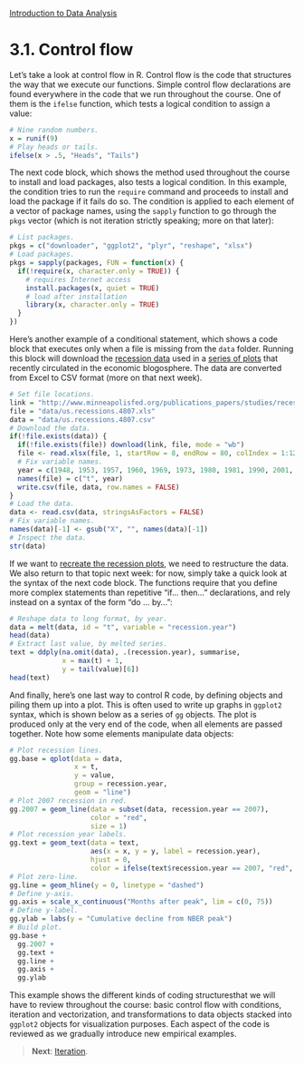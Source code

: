 <style>@import url(style.css);</style>
[Introduction to Data Analysis](index.html "Course index")

# 3.1. Control flow

Let's take a look at control flow in R. Control flow is the code that structures the way that we execute our functions. Simple control flow declarations are found everywhere in the code that we run throughout the course. One of them is the `ifelse` function, which tests a logical condition to assign a value:

```r
# Nine random numbers.
x = runif(9)
# Play heads or tails.
ifelse(x > .5, "Heads", "Tails")
```

The next code block, which shows the method used throughout the course to install and load packages, also tests a logical condition. In this example, the condition tries to run the `require` command and proceeds to install and load the package if it fails do so. The condition is applied to each element of a vector of package names, using the `sapply` function to go through the `pkgs` vector (which is not iteration strictly speaking; more on that later):

```r
# List packages.
pkgs = c("downloader", "ggplot2", "plyr", "reshape", "xlsx")
# Load packages.
pkgs = sapply(packages, FUN = function(x) {
  if(!require(x, character.only = TRUE)) {
    # requires Internet access
    install.packages(x, quiet = TRUE)
    # load after installation
    library(x, character.only = TRUE)
  }
})
```

Here's another example of a conditional statement, which shows a code block that executes only when a file is missing from the `data` folder. Running this block will download the [recession data][fed-data] used in a [series of plots][cr-plots] that recently circulated in the economic blogosphere. The data are converted from Excel to CSV format (more on that next week).

[fed-data]: http://www.minneapolisfed.org/publications_papers/studies/recession_perspective/
[cr-plots]: http://www.calculatedriskblog.com/2013/05/april-employment-report-165000-jobs-75.html

```r
# Set file locations.
link = "http://www.minneapolisfed.org/publications_papers/studies/recession_perspective/data/historical_recessions_recoveries_data_05_03_2013.xls"
file = "data/us.recessions.4807.xls"
data = "data/us.recessions.4807.csv"
# Download the data.
if(!file.exists(data)) {
  if(!file.exists(file)) download(link, file, mode = "wb")
  file <- read.xlsx(file, 1, startRow = 8, endRow = 80, colIndex = 1:12)
  # Fix variable names.
  year = c(1948, 1953, 1957, 1960, 1969, 1973, 1980, 1981, 1990, 2001, 2007)
  names(file) = c("t", year)
  write.csv(file, data, row.names = FALSE)
}
# Load the data.
data <- read.csv(data, stringsAsFactors = FALSE)
# Fix variable names.
names(data)[-1] <- gsub("X", "", names(data)[-1])
# Inspect the data.
str(data)
```

If we want to [recreate the recession plots][aw-fed], we need to restructure the data. We also return to that topic next week: for now, simply take a quick look at the syntax of the next code block. The functions require that you define more complex statements than repetitive "if... then..." declarations, and rely instead on a syntax of the form "do ... by...":

[aw-fed]: https://andrewpwheeler.wordpress.com/2013/03/18/the-junk-charts-challenge-remaking-a-great-line-chart-in-spss/

```r
# Reshape data to long format, by year.
data = melt(data, id = "t", variable = "recession.year")
head(data)
# Extract last value, by melted series.
text = ddply(na.omit(data), .(recession.year), summarise, 
             x = max(t) + 1,
             y = tail(value)[6])
head(text)
```

And finally, here's one last way to control R code, by defining objects and piling them up into a plot. This is often used to write up graphs in `ggplot2` syntax, which is shown below as a series of `gg` objects. The plot is produced only at the very end of the code, when all elements are passed together. Note how some elements manipulate data objects:

```r
# Plot recession lines.
gg.base = qplot(data = data, 
                x = t, 
                y = value, 
                group = recession.year, 
                geom = "line")
# Plot 2007 recession in red.
gg.2007 = geom_line(data = subset(data, recession.year == 2007), 
                    color = "red", 
                    size = 1)
# Plot recession year labels.
gg.text = geom_text(data = text, 
                    aes(x = x, y = y, label = recession.year), 
                    hjust = 0,
                    color = ifelse(text$recession.year == 2007, "red", "black"))
# Plot zero-line.
gg.line = geom_hline(y = 0, linetype = "dashed")
# Define y-axis.
gg.axis = scale_x_continuous("Months after peak", lim = c(0, 75))
# Define y-label.
gg.ylab = labs(y = "Cumulative decline from NBER peak")
# Build plot.
gg.base + 
  gg.2007 + 
  gg.text + 
  gg.line + 
  gg.axis + 
  gg.ylab  
```

This example shows the different kinds of coding structuresthat we will have to review throughout the course: basic control flow with conditions, iteration and vectorization, and transformations to data objects stacked into `ggplot2` objects for visualization purposes. Each aspect of the code is reviewed as we gradually introduce new empirical examples.

> __Next__: [Iteration](032_iteration.html).
